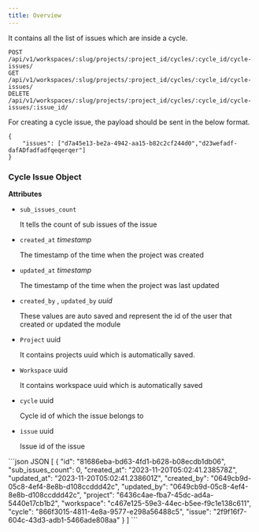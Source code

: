 ```yaml
---
title: Overview
---
```


It contains all the list of issues which are inside a cycle.

```http
POST   /api/v1/workspaces/:slug/projects/:project_id/cycles/:cycle_id/cycle-issues/
GET    /api/v1/workspaces/:slug/projects/:project_id/cycles/:cycle_id/cycle-issues/
DELETE /api/v1/workspaces/:slug/projects/:project_id/cycles/:cycle_id/cycle-issues/:issue_id/
```

For creating a cycle issue, the payload should be sent in the below format.

```
{
	"issues": ["d7a45e13-be2a-4942-aa15-b82c2cf244d0","d23wefadf-dafADfadfadfqeqerqer"]
}
```

### Cycle Issue Object

**Attributes**

- `sub_issues_count`

  It tells the count of sub issues of the issue

- `created_at` _timestamp_

  The timestamp of the time when the project was created

- `updated_at` _timestamp_

  The timestamp of the time when the project was last updated

- `created_by` , `updated_by` _uuid_

  These values are auto saved and represent the id of the user that created or updated the module

- `Project` uuid

  It contains projects uuid which is automatically saved.

- `Workspace` uuid

  It contains workspace uuid which is automatically saved

- `cycle` uuid

  Cycle id of which the issue belongs to

- `issue` uuid

  Issue id of the issue

<ResponseExample>
```json JSON
[
  {
		"id": "81686eba-bd63-4fd1-b628-b08ecdb1db06",
		"sub_issues_count": 0,
		"created_at": "2023-11-20T05:02:41.238578Z",
		"updated_at": "2023-11-20T05:02:41.238601Z",
		"created_by": "0649cb9d-05c8-4ef4-8e8b-d108ccddd42c",
		"updated_by": "0649cb9d-05c8-4ef4-8e8b-d108ccddd42c",
		"project": "6436c4ae-fba7-45dc-ad4a-5440e17cb1b2",
		"workspace": "c467e125-59e3-44ec-b5ee-f9c1e138c611",
		"cycle": "866f3015-4811-4e8a-9577-e298a56488c5",
		"issue": "2f9f16f7-604c-43d3-adb1-5466ade808aa"
	}
]
```
</ResponseExample>
